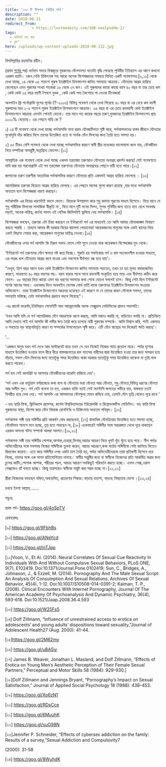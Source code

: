 ```yaml
---
title: '১০৮ টি নীলপদ্ম (দ্বিতীয় পর্ব)'
description: ""
date: 2018-08-31
redirect_from: 
            - https://lostmodesty.com/108-neelpoddo-2/
tags: 
  - অনিবার্য যত ক্ষয়
  - ব্লগ"
hero: /uploads/wp-content-uploads-2018-08-132.jpg
---
```

বিসমিল্লাহির রহমানির রহীম।

(প্রথম [পর্বের ](http://lostmodesty.blogspot.com/2015/08/blog-post.html)পর) বর্তমান সময়ে বিশ্বজুড়ে যুবকদের যৌনসমস্যা যতোটা বৃদ্ধি পেয়েছে পৃথিবীর ইতিহাসে এর আগে কখনো এরকম হয়নি। ৭জন নেভি চিকিৎসক সহ আরো অনেক বিশেষজ্ঞদের সমন্বয়ে লিখিত একটি গবেষণাপত্র \[৯,১০] থেকে দেখা যাচ্ছে, ১৪ থেকে ৩৫ শতাংশ পুরুষ ইরেক্টাইল ডিসফাংশন জনিত সমস্যায় আক্রান্ত। যৌনতায় আগ্রহ হারিয়ে ফেলেছেন এমন পুরুষের সংখ্যা শতকরা ১৬ থেকে ৩৭ জন। এই পুরুষদের কারো কারো বয়স ৪০ বছর বা তার চেয়ে কম , কেউ কেউ ২৫ বছর বয়সী টগবগে যুবক , কেউ কেউ সদ্য কৈশোরে পা দেওয়া টিনেজার!

অনলাইন ফ্রি পর্নোগ্রাফি যুগের পূর্বের (?-২০০৬) বিভিন্ন গবেষণা থেকে দেখা গিয়েছে ৪০ বছর বা এর চেয়ে কম বয়সী পুরুষদের মাত্র ২-৫ শতাংশ পুরুষ ইরেক্টাইল ডিসফাংশনে আক্রান্ত। ৩৫ বছর বা এর চেয়ে কমবয়সী কেউ ইরেক্টাইল ডিসফাংশনে আক্রান্ত এমনটা শোনাই যেতনা। তার মানে গত কয়েক বছরে তরুণ,যুবকদের ইরেক্টাইল ডিসফাংশন প্রায় ১০০০% বেড়েছে। এর পেছনে দায়ি কে ?

১) ২৪ টি গবেষণা থেকে দেখা যাচ্ছে পর্নআসক্তি নানা রকম যৌনজটিলতা সৃষ্টি করে, পর্নআসক্তদের বাস্তব জীবনে যৌনতার মুখোমুখি দাঁড় করিয়ে দিলে তাদের উত্তেজিত হতে বা সার্থক যৌন মিলনের জন্য তৈরি হতে সমস্যা হয়।

২) ৫৫ টিরও বেশি গবেষণা থেকে দেখা যাচ্ছে পর্নআসক্তির কারণে স্বামী স্ত্রীর মধ্যেকার ভালোবাসা কমে যায়, যৌনজীবন নিয়ে দম্পতিরা অসন্তুষ্টি,অতৃপ্তিতে ভোগেন।\[১১]

সাম্প্রতিক এক গবেষণা থেকে দেখা যাচ্ছে একদম তরতাজা তরুণরাও যৌনতায় অনাগ্রহ প্রদর্শন করছে! সেই গবেষণাতে দাবি করা হয় পরনোগ্রাফি এই সব তরতাজা তরুণদের যৌনতায় অনাগ্রহের পেছনে দায়ী হতে পারে।\[১২]

জাপানের তরুণ তরুণীরা অত্যাধিক পর্নআসক্তির কারণে যৌনতার প্রতি একদমই আগ্রহ হারিয়ে ফেলেছে । \[১৩]

আমেরিকার তরুণরা বিয়েতে আগ্রহ হারিয়ে ফেলছে। এর পেছনে অনেক গুলো কারণ রয়েছে ,যার মধ্যে পর্নআসক্তি অন্যতম বলে বিশেষজ্ঞরা ধারণা করছেন।

পর্নআসক্তি এর বিয়ের ধারণাটাই বদলে ফেলে। বিয়েকে উপস্থাপন করে শুধু কামনা পূরণের মাধ্যম হিসেবে। বিয়ে মানে যে শুধু শারীরিক মিলনের সামাজিক স্বীকৃতি না , বিয়ে মানে দুটি মনের মিলন, সুন্দর পৃথিবীর জন্য হাতে হাত রেখে সংঘবদ্ধ লড়াই, অনেক দায়িত্ব, কর্তব্য পালন এই বেসিক জিনিসটাই ভুলিয়ে দেয় পর্নআসক্তি। \[১৪]

বিশেষজ্ঞরা বলছেন, তরুণরা এটা চিন্তা করছেন যে ইন্টারনেট পর্ন এর মাধ্যমেই তো আমি আমার যৌনাকাঙ্ক্ষা নিবারণ করতে পারছি । তাহলে আমার কী দরকার বিয়ের ঝামেলা পোহানোর! আরেকজনের মানুষের সঙ্গে একই ছাদের নিচে একই বিছানা শেয়ার করা, আরেকজন মানুষের দায়িত্ব নেওয়া।\[১৫]

যৌনজীবনের ওপর পর্ন আসক্তি কি বিরূপ পভাব ফেলে সেটা শুনে নেওয়া যাক কয়েকজন বিশেষজ্ঞের মুখ থেকে।

‘ইন্টারনেট পর্ন তরুণদের যৌন ক্ষমতা নষ্ট করে দিচ্ছে। শুরুটা হয় সফটকোর পর্ন এ কম সংবেদনশীল হওয়ার মাধ্যমে, এর পরের ধাপ যৌনতায় আগ্রহ কমে যাওয়া এবং সবশেষে বীর্যপাত বন্ধ হয়ে যায়’।

“দেখুন, ত্রিশ বছর আগে যখন কেউ ইরেক্টাইল ডিস্ফাংশন জনিত সমস্যায় পড়তেন, তখন তা হত মূলত বার্ধক্যজনিত কারণে, সাধারণত ৪০ বছর বয়সের পর। বয়স বাড়ার সাথে সাথে রক্তনালী সংকুচিত হয়ে পড়ে এবং বীর্যপাত কঠিন করে ফেলে। ৩৫ বছরের নিচে কারো এমন বড় ধরণের সমস্যার কথা শোনা যেতনা বললেই চলে। কিন্তু সেটা ছিল ইন্টারনেট পর্নের আগের সময়। এখনকার দিনে অনলাইন মেসেজ বোর্ড ভর্তি থাকে তরুণদের ইরেক্টাইল ডিসফাংশন সংক্রান্ত অভিযোগে। তারা ইরেক্টাইল ডিস্ফাংশনে আক্রান্ত হয়েছেন এই কারণে না যে তাদের কারণ যৌনাঙ্গে সমস্যা, তাদের সমস্যাটা মস্তিষ্কে; যেটা পর্নআসক্তির প্রভাবে বদলে গিয়েছে"।

\-ডঃ কার্লো ফরেস্টা,ইটালিয়ান সোসাইটি অফ আন্ড্রোলোজি অ্যান্ড সেক্সুয়াল মেডিসিনের প্রাক্তন সভাপতি।

‘যখন আমি বলি যে পর্ন আমেরিকার যৌন আচরণকে ধ্বংস করছে, আমি মজাও করছি না, বাড়িয়েও বলছি না। প্রতিনিয়ত আমি দেখতে পাই পর্ন আসক্তি কী গভীর ক্ষত তৈরি করে চলেছে নারী পুরুষের সম্পর্কে। আমি বিশ্বাস করি, পর্নই একমাত্র ও সবচেয়ে বড় স্বাস্থ্যবহির্ভূত কারণ যা সম্পর্কের টানাপোড়েন সৃষ্টি করে। এটি যৌন স্বাস্থ্যের সব দিকেরই ক্ষতি করছে’।

‘...

‘একজন মানুষ যখন পর্ন দেখে আর মাস্টারবেট করে তখন সে যেন নিজেই নিজের পায়ে কুড়োল মারে। পর্দার দৃশ্যের মাধ্যমে উত্তেজিত হওয়ার ফলে ধীরে ধীরে বাস্তবজগতের রক্ত মাংসের নারীদের দ্বারা উত্তেজিত হওয়া তার জন্য অসম্ভব হয়ে দাঁড়ায়, সফল যৌন মিলনের জন্য যতোটুকু সময় উত্তেজিত থাকা দরকার ততোটুকু সময় উত্তেজিত থাকেনা বা তৃপ্তি লাভ করতে পারেনা।

পর্ন হল সেই কালপ্রিট যা আপনার যৌনজীবনের বারোটা বাজিয়ে দেয়’।

‘পর্ন এমন এক ভার্চুয়াল স্বর্গরাজ্যের কথা বলে যা যৌনতায় ভরা যৌনতা আর যৌনতা, শুধু যৌনতা,বিভিন্ন ধরণের যৌনতা আর অসীম সুখ। পর্ন যেটা বলেনা তা হল, একজন ব্যক্তি যতই সেই ফ্যান্টাসি জগতের গভীরে যায়, বাস্তবতা ততই বিপরীত হয়ে দেখা দেয়। পর্ন আসক্তি এর আসক্তদের যৌনক্ষুধা যেমন কমিয়ে দেয়, তেমনি যৌন তৃপ্তি থেকেও দূরে রাখে ’

\- ডাঃ হ্যারি ফিস্ক, ক্লিনিক্যাল প্রফেসর, কর্নেল বিশ্ববিদ্যালয়ের ইউরোলজি ও রিপ্রোডাকটিভ মেডিসিন। ডাঃ হ্যারি ফিস্ক পুরুষদের স্বাস্থ্য, বিশেষ করে যৌন বিষয়ক রোগনির্ণয় ও চিকিৎসায় অন্যতম পথিকৃৎ। \[১৬]

পর্নআসক্ত সঙ্গী তার সঙ্গিনীর প্রতি আকর্ষণ বোধ করছেননা, \[১৭] স্বাভাবিক যৌনক্রিয়ায় উত্তেজিত হতে সমস্যা হচ্ছে, যৌনমিলন পানসে মনে হচ্ছে, তৃপ্ত হতে পারছেন না, \[১৮] একেবারেই সঙ্গিনীর সঙ্গে অন্তরঙ্গতা থেকে দূরে থাকছেন এরকম অসংখ্য ঘটনা সম্পর্কে আমরা অবগত।\[১৯,২০]

পর্নআসক্ত সঙ্গী তার সঙ্গিনীর পোশাক,আশাক,চেহারা,ফিগার,আচার আচরণ নিয়ে খুবই খুঁত খুঁতে হয়ে পড়ে। নীল পর্দার অভিনেত্রীদের সঙ্গে সবসময় নিজের সঙ্গিনীকে তুলনা করেন, আচার আচরণে,কথা বার্তায় সঙ্গিনীকে সেটা জানিয়ে দিতেও দ্বিধাবোধ করেনা। এতে করে সঙ্গিনীর ওপর একটা চাপ তৈরি হয়, পর্দার অভিনেত্রীদেরকে তারা প্রতিদ্বন্দী হিসেবে ধরে নিচ্ছে, তাদের সঙ্গে এক অসম প্রতিযোগিতায় নামছে। স্বামীর সন্তুষ্টির জন্য বা স্বামীকে নিজেদের প্রতি আকর্ষিত করার জন্য চুলের কাটিং,পোশাক আশাক, শরীরের গড়ন, আচার আচরণ সবকিছুই পরিবর্তন করতে হচ্ছে। এনাল সেক্স,ওরাল সেক্সকেও হ্যাঁ বলতে হচ্ছে। কিন্তু তারপরেও স্বামীকে সন্তুষ্ট করা সম্ভব হচ্ছে না।\[২১,২২]

স্ত্রীরা নিজেদের ভাবছেন বঞ্চিত,অবহেলিত, প্রতারণার শিকার।বাড়ছে হতাশা, বাড়ছে বিষণ্ণতায় ভোগা ।\[২৩,২৪]

চলবে ইনশা আল্লাহ্‌ ......

পড়ুনঃ

প্রথম পর্ব- https://goo.gl/4oSpTV

রেফারেন্সঃ

\[৯] <https://goo.gl/9FbhBs>

\[১০] <https://goo.gl/ANeYcd>

\[১১] <https://goo.gl/jnTJpp>

\[১২]Voon, V., Et Al. (2014). Neural Correlates Of Sexual Cue Reactivity In Individuals With And Without Compulsive Sexual Behaviors, PLoS ONE, 9(7), E102419. Doi:10.1371/Journal.Pone.0102419; Sun, C., Bridges, A., Johnason, J., & Ezzell, M. (2014). Pornography And The Male Sexual Script: An Analysis Of Consumption And Sexual Relations. Archives Of Sexual Behavior, 45(4), 1-12. Doi:10.1007/S10508-014-0391-2; Kalman, T. P., (2008). Clinical Encounters With Internet Pornography, Journal Of The American Academy Of Psychoanalysis And Dynamic Psychiatry, 36(4), 593-618. Doi:10.1521/Jaap.2008.36.4.593

\[১৩] <https://goo.gl/W25Fs5>

\[১৪] Dolf Zillmann, “Influence of unrestrained access to erotica on adolescents’ and young adults’ dispositions toward sexuality,”Journal of Adolescent Health27 (Aug. 2000): 41-44.

\[১৫]<https://goo.gl/2M62my>

\[১৬] <https://goo.gl/uBA5iy>

\[১৭] James B. Weaver, Jonathan L. Masland, and Dolf Zillmann, “Effects of Erotica on Young Men’s Aesthetic Perception of Their Female Sexual Partners,” Perceptual and Motor Skills 58 (1984): 929-930.]

\[১৮]Dolf Zillmann and Jennings Bryant, “Pornography’s Impact on Sexual Satisfaction,” Journal of Applied Social Psychology 18 (1988): 438–453.

\[১৯] <https://goo.gl/Xo6zN1>

\[২০] <https://goo.gl/RDsCce>

\[২১] <https://goo.gl/6MuuhK>

\[২২] <https://goo.gl/suG98N>

\[২৩]Jennifer P. Schneider, “Effects of cybersex addiction on the family: Results of a survey,”Sexual Addiction and Compulsivity7

(2000): 31-58

\[২৪] <https://goo.gl/8WuhdK>
